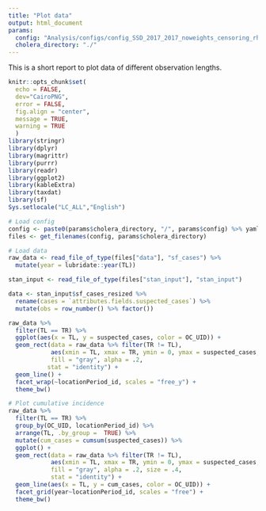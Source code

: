 ```yaml
---
title: "Plot data"
output: html_document
params:
  config: "Analysis/configs/config_SSD_2017_2017_noweights_censoring_rhoprior_UNICEF_linelist.yml"
  cholera_directory: "./"
---
```

This is a short report to plot data of different observation lengths.

```r
knitr::opts_chunk$set(
  echo = FALSE,
  dev="CairoPNG",
  error = FALSE,
  fig.align = "center",
  message = TRUE,
  warning = TRUE
  )
library(stringr)
library(dplyr)
library(magrittr)
library(purrr)
library(readr)
library(ggplot2)
library(kableExtra)
library(taxdat)
library(sf)
Sys.setlocale("LC_ALL","English")
```

```r

# Load config
config <- paste0(params$cholera_directory, "/", params$config) %>% yaml::read_yaml()
files <- get_filenames(config, params$cholera_directory)

# Load data
raw_data <- read_file_of_type(files["data"], "sf_cases") %>% 
  mutate(year = lubridate::year(TL))

stan_input <- read_file_of_type(files["stan_input"], "stan_input")

data <- stan_input$sf_cases_resized %>% 
  rename(cases = `attributes.fields.suspected_cases`) %>% 
  mutate(obs = row_number() %>% factor())

```

```r
raw_data %>% 
  filter(TL == TR) %>% 
  ggplot(aes(x = TL, y = suspected_cases, color = OC_UID)) +
  geom_rect(data = raw_data %>% filter(TR != TL),
            aes(xmin = TL, xmax = TR, ymin = 0, ymax = suspected_cases, color = OC_UID),
            fill = "gray", alpha = .2,
           stat = "identity") +
  geom_line() +
  facet_wrap(~locationPeriod_id, scales = "free_y") +
  theme_bw()

```


```r
# Plot cumulative incidence
raw_data %>% 
  filter(TL == TR) %>%
  group_by(OC_UID, locationPeriod_id) %>% 
  arrange(TL, .by_group =  TRUE) %>% 
  mutate(cum_cases = cumsum(suspected_cases)) %>% 
  ggplot() +
  geom_rect(data = raw_data %>% filter(TR != TL),
            aes(xmin = TL, xmax = TR, ymin = 0, ymax = suspected_cases, color = OC_UID),
            fill = "gray", alpha = .2, size = .4,
            stat = "identity") +
  geom_line(aes(x = TL, y = cum_cases, color = OC_UID)) +
  facet_grid(year~locationPeriod_id, scales = "free") +
  theme_bw()
```


